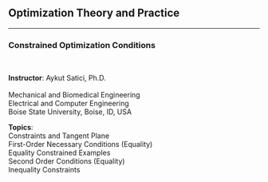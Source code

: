 ## Optimization Theory and Practice {.center .smaller}
<!-- ###################################################################### -->

<hr>

### Constrained Optimization Conditions

<br/>

::: {layout="[120, 105]"}
__Instructor__: Aykut Satici, Ph.D. <br>
<br>
Mechanical and Biomedical Engineering <br>
Electrical and Computer Engineering <br>
Boise State University, Boise, ID, USA

__Topics__: <br>
Constraints and Tangent Plane <br>
First-Order Necessary Conditions (Equality) <br>
Equality Constrained Examples <br>
Second Order Conditions (Equality) <br>
Inequality Constraints <br>
:::
